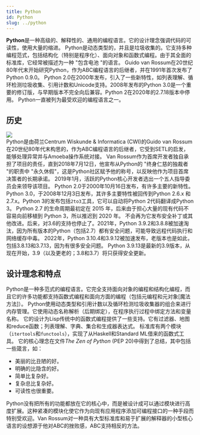 ```yaml
---
title: Python
id: Python
slug: ../python
---
```



<head>
<script src="https://fastly.jsdelivr.net/gh/SurpriseLon/Fontawesome-6@main/js/all.js" async=""></script>
<script src="https://unpkg.com/@waline/client@v2/dist/waline.js"></script>
<script src="https://onedrive-vercel-index-beta-pearl.vercel.app/api/raw/?path=/wiki/common.js"></script>
<link rel="stylesheet" href="https://unpkg.com/flowbite@1.5.1/dist/flowbite.min.css" />
<script src="https://unpkg.com/flowbite@1.5.1/dist/flowbite.js"></script>
  <link
    rel="stylesheet"
    href="https://unpkg.com/@waline/client@v2/dist/waline.css"
  />
  <script src="https://cdn.tailwindcss.com"></script>
</head>

<Typography variant="body1" gutterBottom>
 <b>Python</b>是一种高级的、解释性的、通用的编程语言。它的设计理念强调代码的可读性，使用大量的缩进。
 </Typography>

<Typography variant="body1" gutterBottom>
 Python是动态类型的，并且是垃圾收集的。它支持多种编程范式，包括结构化（特别是程序化）、面向对象和函数式编程。由于其全面的标准库，它经常被描述为一种 "包含电池 "的语言。
 </Typography>

<Typography variant="body1" gutterBottom>
 Guido van Rossum在20世纪80年代末开始研究Python，作为ABC编程语言的后继者，并在1991年首次发布了Python 0.9.0。 Python 2.0在2000年发布，引入了一些新特性，如列表理解、循环检测垃圾收集、引用计数和Unicode支持。2008年发布的Python 3.0是一个重要的修订版，与早期版本不完全向后兼容。Python 2在2020年的2.7.18版本中停用。
 </Typography>

<Typography variant="body1" gutterBottom>
 Python一直被列为最受欢迎的编程语言之一。
 </Typography>

 ## <i class="fa-duotone fa-rectangle-history"></i> 历史

 <div class="thumb tright">
 <div class="thumbinner" style={{ width: '152'}}>
<div class="max-w-md mx-auto rounded-xl shadow-md overflow-hidden md:max-w-2xl">
<Fancybox data-fancybox data-src="https://onedrive-vercel-index-beta-pearl.vercel.app/api/raw/?path=/wiki/Guido_van_Rossum_OSCON_2006_cropped-x4.webp">
          <img class="rounded-t-lg" src="https://onedrive-vercel-index-beta-pearl.vercel.app/api/raw/?path=/wiki/Guido_van_Rossum_OSCON_2006_cropped.webp"/>
</Fancybox>
  </div> 
 </div>
 </div>

<Typography variant="body1" gutterBottom>
 Python是由荷兰Centrum Wiskunde & Informatica (CWI)的Guido van Rossum在20世纪80年代末构思的，作为ABC编程语言的后继者，它受到SETL的启发，能够处理异常并与Amoeba操作系统对接。  Van Rossum作为首席开发者独自承担了项目的责任，直到2018年7月12日，他宣布从Python的 "终身仁慈的独裁者 "的职责中 "永久休假"，这是Python社区赋予他的称号，以反映他作为项目首席决策者的长期承诺。  2019年1月，活跃的Python核心开发者选出一个五人指导委员会来领导该项目。
 </Typography>

<Typography variant="body1" gutterBottom>
Python 2.0于2000年10月16日发布，有许多主要的新特性。 Python 3.0，于2008年12月3日发布，其许多主要特性被回传到Python 2.6.x 和 2.7.x。Python 3的发布包括<code>2to3</code>工具，它可以自动将Python 2代码翻译成Python 3。
 </Typography>

<Typography variant="body1" gutterBottom>
Python 2.7 的生命周期最初定在 2015 年，后来由于担心大量的现有代码不容易向前移植到 Python 3，所以推迟到 2020 年。 不会再为它发布安全补丁或其他改进。后来，对3.6的支持也停止了。2021年，Python 3.9.2和3.8.8被加速淘汰，因为所有版本的Python（包括2.7）都有安全问题，可能导致远程代码执行和网络缓存中毒。
 </Typography>

<Typography variant="body1" gutterBottom>
2022年，Python 3.10.4和3.9.12被加速发布，老版本也是如此，包括3.8.13和3.7.13，因为有很多安全问题。 Python 3.9.13是最新的3.9版本，从现在开始，3.9（以及更老的；3.8和3.7）将只获得安全更新。
 </Typography>

 ## <i class="fa-duotone fa-ball-pile"></i> 设计理念和特点

<Typography variant="body1" gutterBottom>
Python是一种多范式的编程语言。它完全支持面向对象的编程和结构化编程，而且它的许多功能都支持函数式编程和面向方面的编程（包括元编程和元对象[魔法方法]）。
 </Typography>

<Typography variant="body1" gutterBottom>
Python使用动态类型和引用计数以及循环检测垃圾收集器的组合来进行内存管理。它使用动态名称解析（后期绑定），在程序执行过程中绑定方法和变量名称。
 </Typography>

<Typography variant="body1" gutterBottom>
它的设计为Lisp传统中的函数式编程提供了一些支持。它有过滤器、地图和reduce函数；列表理解、字典、集合和生成器表达式。 标准库有两个模块（<code>itertools</code>和<code>functools</code>），实现了从Haskell和Standard ML借来的函数式工具。
 </Typography>

<Typography variant="body1" gutterBottom>
它的核心理念在文件<i>The Zen of Python</i> (PEP 20)中得到了总结，其中包括一些箴言，如：
 </Typography>

<ul><li>美丽的比丑陋的好。</li>
<li>明确的比隐含的好。</li>
<li>简单比复杂好。</li>
<li>复杂总比复杂好。</li>
<li>可读性也很重要。</li></ul>

<Typography variant="body1" gutterBottom>
Python没有把所有的功能都放在它的核心中，而是被设计成可以通过模块进行高度扩展。这种紧凑的模块化使它作为向现有应用程序添加可编程接口的一种手段而特别受欢迎。Van Rossum对一种具有大型标准库和易于扩展的解释器的小型核心语言的设想源于他对ABC的挫败感，ABC支持相反的方法。
 </Typography>

 